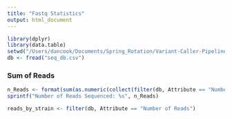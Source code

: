 ```yaml
---
title: "Fastq Statistics"
output: html_document
---
```


```r
library(dplyr)
library(data.table)
setwd("/Users/dancook/Documents/Spring_Rotation/Variant-Caller-Pipeline/analysis/")
db <- fread("seq_db.csv")
```

### Sum of Reads

```r
n_Reads <- format(sum(as.numeric(collect(filter(db, Attribute == "Number of Reads") %>% select(Value))$Value)), big.mark=",",scientific=F)
sprintf("Number of Reads Sequenced: %s", n_Reads)
```

```r

reads_by_strain <- filter(db, Attribute == "Number of Reads")

```

